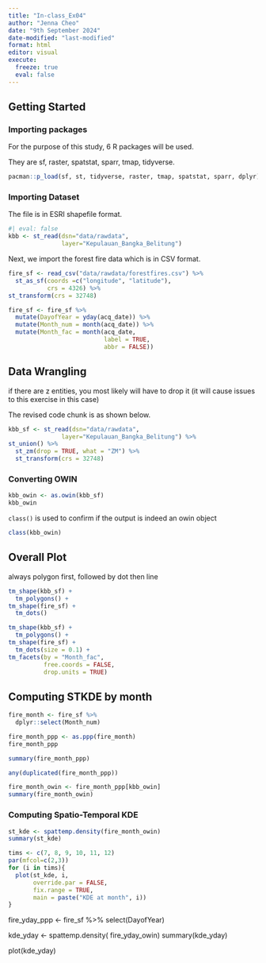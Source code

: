 ```yaml
---
title: "In-class_Ex04"
author: "Jenna Cheo"
date: "9th September 2024"
date-modified: "last-modified"
format: html
editor: visual
execute: 
  freeze: true
  eval: false
---
```


## Getting Started

### Importing packages

For the purpose of this study, 6 R packages will be used.

They are sf, raster, spatstat, sparr, tmap, tidyverse.

```r
pacman::p_load(sf, st, tidyverse, raster, tmap, spatstat, sparr, dplyr)
```

### Importing Dataset

The file is in ESRI shapefile format.

```r
#| eval: false
kbb <- st_read(dsn="data/rawdata",
               layer="Kepulauan_Bangka_Belitung")
```

Next, we import the forest fire data which is in CSV format.

```r
fire_sf <- read_csv("data/rawdata/forestfires.csv") %>%
  st_as_sf(coords =c("longitude", "latitude"),
           crs = 4326) %>%
st_transform(crs = 32748)
```

```r
fire_sf <- fire_sf %>%
  mutate(DayofYear = yday(acq_date)) %>%
  mutate(Month_num = month(acq_date)) %>%
  mutate(Month_fac = month(acq_date,
                           label = TRUE,
                           abbr = FALSE))
```

## Data Wrangling

if there are z entities, you most likely will have to drop it (it will cause issues to this exercise in this case)

The revised code chunk is as shown below.

```r
kbb_sf <- st_read(dsn="data/rawdata",
               layer="Kepulauan_Bangka_Belitung") %>%
st_union() %>%
  st_zm(drop = TRUE, what = "ZM") %>%
  st_transform(crs = 32748)
```

### Converting OWIN

```r
kbb_owin <- as.owin(kbb_sf)
kbb_owin
```

`class()` is used to confirm if the output is indeed an owin object

```r
class(kbb_owin)
```

## Overall Plot

always polygon first, followed by dot then line

```r
tm_shape(kbb_sf) +
  tm_polygons() +
tm_shape(fire_sf) +
  tm_dots()
```

```r
tm_shape(kbb_sf) +
  tm_polygons() +
tm_shape(fire_sf) +
  tm_dots(size = 0.1) +
tm_facets(by = "Month_fac",
          free.coords = FALSE,
          drop.units = TRUE)
```

## Computing STKDE by month

```r
fire_month <- fire_sf %>%
  dplyr::select(Month_num)
```

```r
fire_month_ppp <- as.ppp(fire_month)
fire_month_ppp
```

```r
summary(fire_month_ppp)
```

```r
any(duplicated(fire_month_ppp))
```

```r
fire_month_owin <- fire_month_ppp[kbb_owin]
summary(fire_month_owin)
```

### Computing Spatio-Temporal KDE

```r
st_kde <- spattemp.density(fire_month_owin)
summary(st_kde)
```

```r
tims <- c(7, 8, 9, 10, 11, 12)
par(mfcol=c(2,3))
for (i in tims){
  plot(st_kde, i,
       override.par = FALSE,
       fix.range = TRUE,
       main = paste("KDE at month", i))
}
```

fire_yday_ppp \<- fire_sf %\>% select(DayofYear)

kde_yday \<- spattemp.density( fire_yday_owin) summary(kde_yday)

plot(kde_yday)
